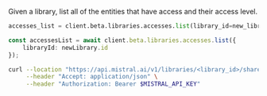 
Given a library, list all of the entities that have access and their access level.

<Tabs groupId="code">
  <TabItem value="python" label="python" default>

```python
accesses_list = client.beta.libraries.accesses.list(library_id=new_library.id)
```

 </TabItem>

  <TabItem value="typescript" label="typescript">

```typescript
const accessesList = await client.beta.libraries.accesses.list({
    libraryId: newLibrary.id
});
```
  </TabItem>

  <TabItem value="curl" label="curl">
    
```bash
curl --location "https://api.mistral.ai/v1/libraries/<library_id>/share" \
     --header "Accept: application/json" \
     --header "Authorization: Bearer $MISTRAL_API_KEY"
```
  </TabItem>
</Tabs>